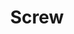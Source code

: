 ---
title: "Screw"
meta_title: "Screw craft"
description: "Craft de Screw"
rank: "e"
draft: false
name: "Screw"
recipe_img: "https://wiki.pokexgames.com/images/5/59/Screw.png"
level: 0
craft_time: 60
result: 80
value_npc: 1
ingredients:
  - name: "Iron Ore"
    quantity: 4
    item_img: "https://wiki.pokexgames.com/images/e/e7/Iron_ore.png"
    value_npc: 1
---